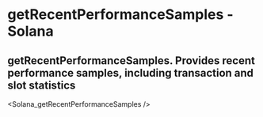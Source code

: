 # getRecentPerformanceSamples - Solana

## getRecentPerformanceSamples. Provides recent performance samples, including transaction and slot statistics


<Solana_getRecentPerformanceSamples />
